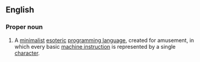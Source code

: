==English==
{{wikipedia}}

===Proper noun===
{{en-proper noun}}

# {{computing|programming language}} A [[minimalist]] [[esoteric]] [[programming language]], created for amusement, in which every basic [[machine instruction]] is represented by a single [[character]].